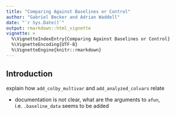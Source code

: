 ```yaml
---
title: "Comparing Against Baselines or Control"
author: "Gabriel Becker and Adrian Waddell"
date: "`r Sys.Date()`"
output: rmarkdown::html_vignette
vignette: >
  %\VignetteIndexEntry{Comparing Against Baselines or Control}
  %\VignetteEncoding{UTF-8}
  %\VignetteEngine{knitr::rmarkdown}
---
```


## Introduction

explain how `add_colby_multivar` and `add_analyzed_colvars` relate

* documentation is not clear, what are the arguments to `afun`, i.e. `.baseline_data` seems to be added
